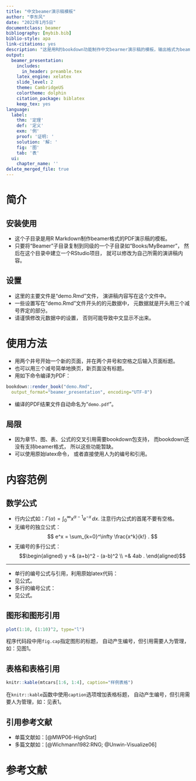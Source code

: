 ```yaml
---
title: "中文beamer演示稿模板"
author: "李东风"
date: "2022年1月5日"
documentclass: beamer
bibliography: [mybib.bib]
biblio-style: apa
link-citations: yes
description: "这是用R的bookdown功能制作中文bearmer演示稿的模板，输出格式为beamer_presentation."
output: 
  beamer_presentation:
    includes:
      in_header: preamble.tex
    latex_engine: xelatex
    slide_level: 2
    theme: CambridgeUS
    colortheme: dolphin
    citation_package: biblatex
    keep_tex: yes
language:
  label:
    thm: '定理'
    def: '定义'
    exm: '例'
    proof: '证明: '
    solution: '解: '
    fig: '图'
    tab: '表'
  ui:
    chapter_name: ''
delete_merged_file: true
---
```


# 简介 {#intro}

## 安装使用

* 这个子目录是用R Markdown制作beamer格式的PDF演示稿的模板。
* 只要将“Beamer”子目录复制到同级的一个子目录如“Books/MyBeamer”，
  然后在这个目录中建立一个RStudio项目，
  就可以修改为自己所需的演讲稿内容。

## 设置

* 这里的主要文件是“demo.Rmd”文件，
  演讲稿内容写在这个文件中。
* 一些设置写在“demo.Rmd”文件开头的的元数据中，
  元数据就是开头用三个减号界定的部分。
* 请谨慎修改元数据中的设置，
  否则可能导致中文显示不出来。

# 使用方法

* 用两个井号开始一个新的页面，并在两个井号和空格之后输入页面标题。
* 也可以用三个减号简单地换页，新页面没有标题。
* 用如下命令编译为PDF：

```r
bookdown::render_book("demo.Rmd",  
  output_format="beamer_presentation", encoding="UTF-8")
```

* 编译的PDF结果文件自动命名为“`demo.pdf`”。

## 局限

* 因为章节、图、表、公式的交叉引用需要bookdown包支持，
  而bookdown还没有支持beamer格式，
  所以这些功能暂缺。
* 可以使用原始latex命令，
  或者直接使用人为的编号和引用。

# 内容范例

## 数学公式

* 行内公式如：$\Gamma(\alpha) = \int_0^\infty x^{\alpha-1} e^{-x} \,dx$.
  注意行内公式的首尾不要有空格。
* 无编号的独立公式：
$$
  e^x = \sum_{k=0}^\infty \frac{x^k}{k!} .
$$
* 无编号的多行公式：
$$\begin{aligned}
  y =& (a+b)^2 - (a-b)^2 \\
  =& 4ab .
\end{aligned}$$

---

* 单行的编号公式与引用，利用原始latex代码：
\begin{equation}
  y = (a+b)^2 - (a-b)^2 
  \label{eq:myform01}
\end{equation}
* 见公式\eqref{eq:myform01}。
* 多行的编号公式：
\begin{align}
  y =& (a+b)^2 - (a-b)^2 \nonumber \\
  =& 4ab . \label{eq:myform02}
\end{align}
* 见公式\eqref{eq:myform02}。


## 图形和图形引用

```r
plot(1:10, (1:10)^2, type="l")
```

程序代码段中用`fig.cap`指定图形的标题，
自动产生编号，但引用需要人为管理，如：见图1。

## 表格和表格引用

```r
knitr::kable(mtcars[1:6, 1:4], caption="样例表格")
```

在`knitr::kable`函数中使用`caption`选项增加表格标题，
自动产生编号，但引用需要人为管理，如：见表1。


## 引用参考文献

* 单篇文献如：[@MWP06-HighStat]
* 多篇文献如：[@Wichmann1982:RNG; @Unwin-Visualize06]

# 参考文献



